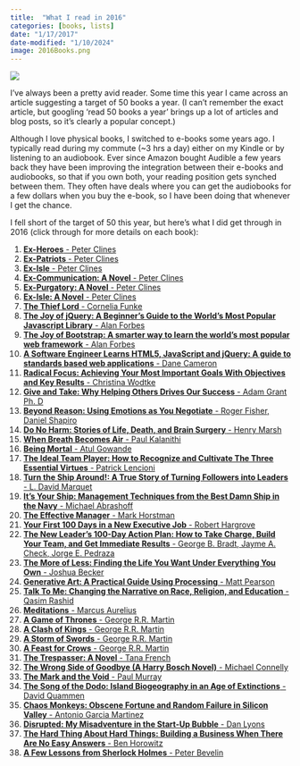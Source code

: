 ```yaml
---
title:  "What I read in 2016"
categories: [books, lists]
date: "1/17/2017"
date-modified: "1/10/2024"
image: 2016Books.png
---
```

![](2016Books.png){fig-align="left"}

I've always been a pretty avid reader. Some time this year I came across an article suggesting a target of 50 books a year. (I can't remember the exact article, but googling 'read 50 books a year' brings up a lot of articles and blog posts, so it's clearly a popular concept.)

Although I love physical books, I switched to e-books some years ago. I typically read during my commute (~3 hrs a day) either on my Kindle or by listening to an audiobook. Ever since Amazon bought Audible a few years back they have been improving the integration between their e-books and audiobooks, so that if you own both, your reading position gets synched between them. They often have deals where you can get the audiobooks for a few dollars when you buy the e-book, so I have been doing that whenever I get the chance.

I fell short of the target of 50 this year, but here's what I did get through in 2016 (click through for more details on each book):

1. [**Ex-Heroes**  - Peter Clines](../../books/2016-12-01-ex-heroes-series)
2. [**Ex-Patriots** - Peter Clines](../../books/2016-12-01-ex-heroes-series)
3. [**Ex-Isle** - Peter Clines](../../books/2016-12-01-ex-heroes-series)
4. [**Ex-Communication: A Novel** - Peter Clines](../../books/2016-12-01-ex-heroes-series)
5. [**Ex-Purgatory: A Novel** - Peter Clines](../../books/2016-12-01-ex-heroes-series)
6. [**Ex-Isle: A Novel** - Peter Clines](../../books/2016-12-01-ex-heroes-series)
7. [**The Thief Lord** - Cornelia Funke](../../books/2016-12-01-the-thief-lord)
8. [**The Joy of jQuery: A Beginner’s Guide to the World’s Most Popular Javascript Library** - Alan Forbes](../../books/2016-12-01-jquery-bootstrap-html5)
9. [**The Joy of Bootstrap: A smarter way to learn the world’s most popular web framework** - Alan Forbes](../../books/2016-12-01-jquery-bootstrap-html5)
10. [**A Software Engineer Learns HTML5, JavaScript and jQuery: A guide to standards based web applications** - Dane Cameron](../../books/2016-12-01-jquery-bootstrap-html5)
11. [**Radical Focus: Achieving Your Most Important  Goals With Objectives and Key Results** - Christina Wodtke](../../books/2016-12-01-radical-focus)
12. [**Give and Take: Why Helping Others Drives Our Success** - Adam Grant Ph. D](../../books/2016-12-01-give-and-take)
13. [**Beyond Reason: Using Emotions as You Negotiate** - Roger Fisher, Daniel Shapiro](../../books/2016-12-01-beyond-reason)
14. [**Do No Harm: Stories of Life, Death, and Brain Surgery** - Henry Marsh](../../books/2016-12-01-medical-stories)
15. [**When Breath Becomes Air** - Paul Kalanithi](../../books/2016-12-01-medical-stories)
16. [**Being Mortal** - Atul Gowande](../../books/2016-12-01-medical-stories)
17. [**The Ideal Team Player: How to Recognize and Cultivate The Three Essential Virtues** - Patrick Lencioni](../../books/2016-12-01-ideal-team-player)
18. [**Turn the Ship Around!: A True Story of Turning Followers into Leaders** - L. David Marquet](../../books/2016-12-01-naval-stories)
19. [**It's Your Ship: Management Techniques from the Best Damn Ship in the Navy** - Michael Abrashoff](../../books/2016-12-01-naval-stories)
20. [**The Effective Manager** - Mark Horstman](../../books/2016-12-01-effective-manager)
21. [**Your First 100 Days in a New Executive Job** - Robert Hargrove](../../books/2016-12-01-first-100-days)
22. [**The New Leader's 100-Day Action Plan: How to Take Charge, Build Your Team, and Get Immediate Results** - George B. Bradt, Jayme A. Check, Jorge E. Pedraza](../../books/2016-12-01-first-100-days)
23. [**The More of Less: Finding the Life You Want Under Everything You Own** - Joshua Becker](../../books/2016-12-01-more-of-less)
24. [**Generative Art: A Practical Guide Using Processing** - Matt Pearson](../../books/2016-12-01-generative-art)  
25. [**Talk To Me: Changing the Narrative on Race, Religion, and Education** - Qasim Rashid](../../books/2016-12-01-talk-to-me)
26. [**Meditations** - Marcus Aurelius](../../books/2016-12-01-meditations)
27. [**A Game of Thrones** - George R.R. Martin](../../books/2016-12-01-songs-of-ice-and-fire)
28. [**A Clash of Kings** - George R.R. Martin](../../books/2016-12-01-songs-of-ice-and-fire)
29. [**A Storm of Swords** - George R.R. Martin](../../books/2016-12-01-songs-of-ice-and-fire)  
30. [**A Feast for Crows** - George R.R. Martin](../../books/2016-12-01-songs-of-ice-and-fire)
31. [**The Trespasser: A Novel** - Tana French](../../books/2016-12-01-trespasser)
32. [**The Wrong Side of Goodbye (A Harry Bosch Novel)** - Michael Connelly](../../books/2016-12-01-wrong-side-of-goodbye)
33. [**The Mark and the Void** - Paul Murray](../../books/2016-12-01-mark-and-void)
34. [**The Song of the Dodo: Island Biogeography in an Age of Extinctions** - David Quammen](../../books/2016-12-01-song-of-the-dodo)
35. [**Chaos Monkeys: Obscene Fortune and Random Failure in Silicon Valley** - Antonio Garcia Martinez](../../books/2016-12-01-startup-stories)
36. [**Disrupted: My Misadventure in the Start-Up Bubble** - Dan Lyons](../../books/2016-12-01-startup-stories)
37. [**The Hard Thing About Hard Things: Building a Business When There Are No Easy Answers** - Ben Horowitz](../../books/2016-12-01-startup-stories)
38. [**A Few Lessons from Sherlock Holmes** - Peter Bevelin](../../books/2016-12-01-few-lessons-from-sherlock-holmes)
